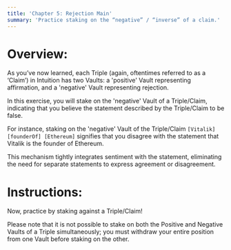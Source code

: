 ```yaml
---
title: 'Chapter 5: Rejection Main'
summary: 'Practice staking on the “negative” / “inverse” of a claim.'
---
```


# Overview:

As you’ve now learned, each Triple (again, oftentimes referred to as a ‘Claim’) in Intuition has two Vaults: a 'positive' Vault representing affirmation, and a 'negative' Vault representing rejection.

In this exercise, you will stake on the 'negative' Vault of a Triple/Claim, indicating that you believe the statement described by the Triple/Claim to be false.

For instance, staking on the 'negative' Vault of the Triple/Claim `[Vitalik] [founderOf] [Ethereum]` signifies that you disagree with the statement that Vitalik is the founder of Ethereum.

This mechanism tightly integrates sentiment with the statement, eliminating the need for separate statements to express agreement or disagreement.

# Instructions:

Now, practice by staking against a Triple/Claim!

Please note that it is not possible to stake on both the Positive and Negative Vaults of a Triple simultaneously; you must withdraw your entire position from one Vault before staking on the other.

